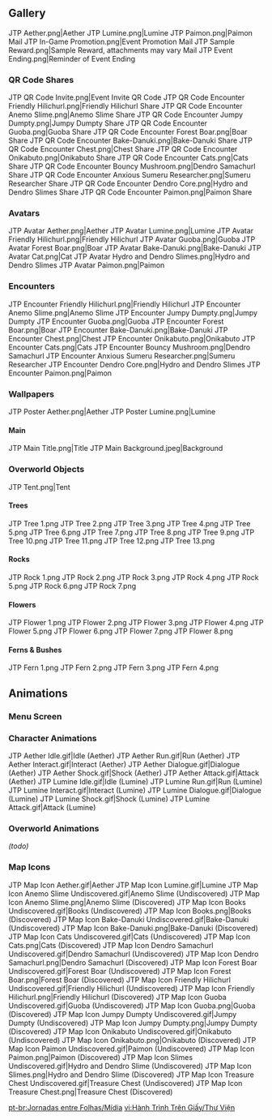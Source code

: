 {{Event Tabs}}

==Gallery==
<gallery>
JTP Aether.png|Aether
JTP Lumine.png|Lumine
JTP Paimon.png|Paimon
Mail JTP In-Game Promotion.png|Event Promotion
Mail JTP Sample Reward.png|Sample Reward, attachments may vary
Mail JTP Event Ending.png|Reminder of Event Ending
</gallery>

===QR Code Shares===
<gallery>
JTP QR Code Invite.png|Event Invite QR Code
JTP QR Code Encounter Friendly Hilichurl.png|Friendly Hilichurl Share
JTP QR Code Encounter Anemo Slime.png|Anemo Slime Share
JTP QR Code Encounter Jumpy Dumpty.png|Jumpy Dumpty Share
JTP QR Code Encounter Guoba.png|Guoba Share
JTP QR Code Encounter Forest Boar.png|Boar Share
JTP QR Code Encounter Bake-Danuki.png|Bake-Danuki Share
JTP QR Code Encounter Chest.png|Chest Share
JTP QR Code Encounter Onikabuto.png|Onikabuto Share
JTP QR Code Encounter Cats.png|Cats Share
JTP QR Code Encounter Bouncy Mushroom.png|Dendro Samachurl Share
JTP QR Code Encounter Anxious Sumeru Researcher.png|Sumeru Researcher Share
JTP QR Code Encounter Dendro Core.png|Hydro and Dendro Slimes Share
JTP QR Code Encounter Paimon.png|Paimon Share
</gallery>

===Avatars===
<gallery>
JTP Avatar Aether.png|Aether
JTP Avatar Lumine.png|Lumine
JTP Avatar Friendly Hilichurl.png|Friendly Hilichurl
JTP Avatar Guoba.png|Guoba
JTP Avatar Forest Boar.png|Boar
JTP Avatar Bake-Danuki.png|Bake-Danuki
JTP Avatar Cat.png|Cat
JTP Avatar Hydro and Dendro Slimes.png|Hydro and Dendro Slimes
JTP Avatar Paimon.png|Paimon
</gallery>

===Encounters===
<gallery>
JTP Encounter Friendly Hilichurl.png|Friendly Hilichurl
JTP Encounter Anemo Slime.png|Anemo Slime
JTP Encounter Jumpy Dumpty.png|Jumpy Dumpty
JTP Encounter Guoba.png|Guoba
JTP Encounter Forest Boar.png|Boar
JTP Encounter Bake-Danuki.png|Bake-Danuki
JTP Encounter Chest.png|Chest
JTP Encounter Onikabuto.png|Onikabuto
JTP Encounter Cats.png|Cats
JTP Encounter Bouncy Mushroom.png|Dendro Samachurl
JTP Encounter Anxious Sumeru Researcher.png|Sumeru Researcher
JTP Encounter Dendro Core.png|Hydro and Dendro Slimes
JTP Encounter Paimon.png|Paimon
</gallery>

===Wallpapers===
<gallery>
JTP Poster Aether.png|Aether
JTP Poster Lumine.png|Lumine
</gallery>

====Main====
<gallery>
JTP Main Title.png|Title
JTP Main Background.jpeg|Background
</gallery>

===Overworld Objects===
<gallery>
JTP Tent.png|Tent
</gallery>

====Trees====
<gallery>
JTP Tree 1.png
JTP Tree 2.png
JTP Tree 3.png
JTP Tree 4.png
JTP Tree 5.png
JTP Tree 6.png
JTP Tree 7.png
JTP Tree 8.png
JTP Tree 9.png
JTP Tree 10.png
JTP Tree 11.png
JTP Tree 12.png
JTP Tree 13.png
</gallery>

====Rocks====
<gallery>
JTP Rock 1.png
JTP Rock 2.png
JTP Rock 3.png
JTP Rock 4.png
JTP Rock 5.png
JTP Rock 6.png
JTP Rock 7.png
</gallery>

====Flowers====
<gallery>
JTP Flower 1.png
JTP Flower 2.png
JTP Flower 3.png
JTP Flower 4.png
JTP Flower 5.png
JTP Flower 6.png
JTP Flower 7.png
JTP Flower 8.png
</gallery>

====Ferns & Bushes====
<gallery>
JTP Fern 1.png
JTP Fern 2.png
JTP Fern 3.png
JTP Fern 4.png
</gallery>

==Animations==
===Menu Screen===
{{Preview
|file1     = JTP Menu 1 (Aether)
|caption1  = 0&mdash;2 Encounters Unlocked (Aether)
|file2     = JTP Menu 1 (Lumine)
|caption2  = 0&mdash;2 Encounters Unlocked (Lumine)
|file3     = JTP Menu 2 (Aether)
|caption3  = 3&mdash;5 Encounters Unlocked (Aether)
|file4     = JTP Menu 2 (Lumine)
|caption4  = 3&mdash;5 Encounters Unlocked (Lumine)
|file5     = JTP Menu 3 (Aether)
|caption5  = 6&mdash;8 Encounters Unlocked (Aether)
|file6     = JTP Menu 3 (Lumine)
|caption6  = 6&mdash;8 Encounters Unlocked (Lumine)
|file7     = JTP Menu 4 (Aether)
|caption7  = 9&mdash;12 Encounters Unlocked (Aether)
|file8     = JTP Menu 4 (Lumine)
|caption8  = 9&mdash;12 Encounters Unlocked (Lumine)
|file9     = JTP Menu 5 (Aether)
|caption9  = 13 Encounters Unlocked (Aether)
|file10    = JTP Menu 5 (Lumine)
|caption10 = 13 Encounters Unlocked (Lumine)
}}

===Character Animations===
<gallery>
JTP Aether Idle.gif|Idle (Aether)
JTP Aether Run.gif|Run (Aether)
JTP Aether Interact.gif|Interact (Aether)
JTP Aether Dialogue.gif|Dialogue (Aether)
JTP Aether Shock.gif|Shock (Aether)
JTP Aether Attack.gif|Attack (Aether)
JTP Lumine Idle.gif|Idle (Lumine)
JTP Lumine Run.gif|Run (Lumine)
JTP Lumine Interact.gif|Interact (Lumine)
JTP Lumine Dialogue.gif|Dialogue (Lumine)
JTP Lumine Shock.gif|Shock (Lumine)
JTP Lumine Attack.gif|Attack (Lumine)
</gallery>

===Overworld Animations===
''(todo)''

===Map Icons===
<gallery>
JTP Map Icon Aether.gif|Aether
JTP Map Icon Lumine.gif|Lumine
JTP Map Icon Anemo Slime Undiscovered.gif|Anemo Slime (Undiscovered)
JTP Map Icon Anemo Slime.png|Anemo Slime (Discovered)
JTP Map Icon Books Undiscovered.gif|Books (Undiscovered)
JTP Map Icon Books.png|Books (Discovered)
JTP Map Icon Bake-Danuki Undiscovered.gif|Bake-Danuki (Undiscovered)
JTP Map Icon Bake-Danuki.png|Bake-Danuki (Discovered)
JTP Map Icon Cats Undiscovered.gif|Cats (Undiscovered)
JTP Map Icon Cats.png|Cats (Discovered)
JTP Map Icon Dendro Samachurl Undiscovered.gif|Dendro Samachurl (Undiscovered)
JTP Map Icon Dendro Samachurl.png|Dendro Samachurl (Discovered)
JTP Map Icon Forest Boar Undiscovered.gif|Forest Boar (Undiscovered)
JTP Map Icon Forest Boar.png|Forest Boar (Discovered)
JTP Map Icon Friendly Hilichurl Undiscovered.gif|Friendly Hilichurl (Undiscovered)
JTP Map Icon Friendly Hilichurl.png|Friendly Hilichurl (Discovered)
JTP Map Icon Guoba Undiscovered.gif|Guoba (Undiscovered)
JTP Map Icon Guoba.png|Guoba (Discovered)
JTP Map Icon Jumpy Dumpty Undiscovered.gif|Jumpy Dumpty (Undiscovered)
JTP Map Icon Jumpy Dumpty.png|Jumpy Dumpty (Discovered)
JTP Map Icon Onikabuto Undiscovered.gif|Onikabuto (Undiscovered)
JTP Map Icon Onikabuto.png|Onikabuto (Discovered)
JTP Map Icon Paimon Undiscovered.gif|Paimon (Undiscovered)
JTP Map Icon Paimon.png|Paimon (Discovered)
JTP Map Icon Slimes Undiscovered.gif|Hydro and Dendro Slime (Undiscovered)
JTP Map Icon Slimes.png|Hydro and Dendro Slime (Discovered)
JTP Map Icon Treasure Chest Undiscovered.gif|Treasure Chest (Undiscovered)
JTP Map Icon Treasure Chest.png|Treasure Chest (Discovered)
</gallery>

[[pt-br:Jornadas entre Folhas/Mídia]]
[[vi:Hành Trình Trên Giấy/Thư Viện]]